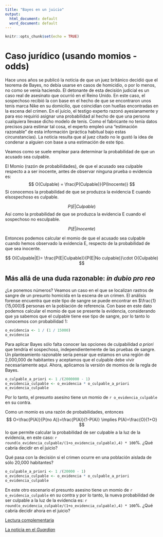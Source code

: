 ```yaml
---
title: "Bayes en un juicio"
output:
  html_document: default
  word_document: default
---
```


```r
knitr::opts_chunk$set(echo = TRUE)
```

# Caso jurídico (usando momios - odds)

Hace unos años se publicó la noticia de que un juez británico decidió que el teorema de Bayes, no debía usarse en casos de homicidio, o por lo menos, no como se venía haciendo. El detonante de esta decisión judicial es un caso real de asesinato que ocurrió en el Reino Unido. En este caso, el sospechoso recibió la con base en el hecho de que se encontraron unos tenis marca Nike en su domicilio, que coincidían con huellas encontradas en la escena del crimen. En el juicio, el testigo experto razonó ayesianamente y para eso requirió asignar una probabilidad al hecho de que una persona cualquiera llevase dicho modelo de tenis. Como el fabricante no tenía datos precisos para estimar tal cosa, el experto empleó una "estimación razonable" de esta información (práctica habitual bajo estas circunstancias). La noticia resulta que al juez citado no le gustó la idea de condenar a alguien con base a una estimación de este tipo.

Veamos como se suele emplear para determinar la probabilidad de que un acusado sea culpable.

El Momio (razón de probabilidades), de que el acusado sea culpable respecto a a ser inocente, antes de observar ninguna prueba o evidencia es:
$$
O(Culpable) = \frac{P(Culpable)}{P(Inocente)}
$$
Si conocemos la probabilidad de que se produzca la evidencia E cuando elsospechoso es culpable.

$$
P(E|Culpable)
$$
Así como la probabilidad de que se produzca la evidencia E cuando el sospechoso no esculpable.

$$
P(E|Inocente) 
$$

Entonces podemos calcular el momio de que el acusado sea culpable cuando hemos observado la evidencia E, respecto de la probabilidad de que sea inocente.

$$
O(Culpable|E)= \frac{P(E|Culpable)}{P(E|No culpable)}\cdot O(Culpable)
$$

## Más allá de una duda razonable: _in dubio pro reo_
¿Le ponemos números? Veamos un caso en el que se localizan rastros de sangre de un presunto homicida en la escena de un crimen. El análisis forense encuentra que este tipo de sangre se puede encontrar en $\frac{1}{15,000}$ personas en la población de referencia. Con base en este dato podemos calcular el momio de que se presente la evidencia, considerando que ya sabemos que el culpable tiene ese tipo de sangre, por lo tanto lo conocemos con probabilidad 1:

```r
o_evidencia <- 1 / (1 / 15000)
o_evidencia
```
Para aplicar Bayes sólo falta conocer las opciones de culpabilidad _a priori_ que tendría el sospechoso, independientemente de las pruebas de sangre.  Un planteamiento razonable sería pensar que estamos en una región de 2,000,000 de habitantes y aceptamos que el culpable debe vivir necesariamente aquí. Ahora, aplicamos la versión de momios de la regla de Bayes.

```r
o_culpable_a_priori <- 1 /(2000000 - 1) 
o_evidencia_culpable <- o_evidencia * o_culpable_a_priori
o_evidencia_culpable

```

Por lo tanto, el presunto asesino tiene un momio de `r o_evidencia_culpable` en su contra.

Como un momio es una razón de probabilidades, entonces
$$
O=\frac{P(A)}{P(no A)}=\frac{P(A)}{1-P(A)} \implies P(A)=\frac{O}{1+O}
$$ 
lo que permite calcular la probabilidad de ser culpable a la luz de la evidencia, en este caso: `r round(o_evidencia_culpable/(1+o_evidencia_culpable),4) * 100`%. ¿Qué cabría decidir en el juicio?

Qué pasa con la decisión si el crimen ocurre en una población aislada de sólo 20,000 habitantes?

```r
o_culpable_a_priori <- 1 /(20000 - 1) 
o_evidencia_culpable <- o_evidencia * o_culpable_a_priori
o_evidencia_culpable
```
En este otro escenario el presunto asesino tiene un momio de `r o_evidencia_culpable` en su contra y por lo tanto, la nueva probabilidad de ser culpable a la luz de la evidencia es: `r round(o_evidencia_culpable/(1+o_evidencia_culpable),4) * 100`%. ¿Qué cabría decidir ahora en el juicio?


[Lectura complementaria](https://www.r-bloggers.com/bayesian-blood/)

[La noticia en el _Guardian_](https://www.theguardian.com/law/2011/oct/02/formula-justice-bayes-theorem-miscarriage)



